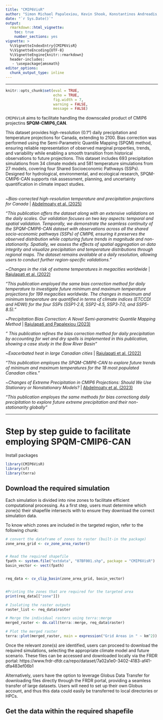 ```yaml
---
title: "CMIP6VisR"
author: "Simon Michael Papalexiou, Kevin Shook, Konstantinos Andreadis, Heba Abdelmoaty"
date: "`r Sys.Date()`"
output: 
  rmarkdown::html_vignette:
    toc: true
    number_sections: yes
vignette: >
  %\VignetteIndexEntry{CMIP6VisR}
  %\VignetteEncoding{UTF-8}
  %\VignetteEngine{knitr::rmarkdown}
  header-includes:
   - \usepackage{amsmath}
editor_options: 
  chunk_output_type: inline
---
```


***

```r
knitr::opts_chunk$set(eval = TRUE,
                      echo = TRUE,
                      fig.width = 7, 
                      warning = FALSE,
                      message = FALSE)
```
`CMIP6VisR` aims to facilitate handling the downscaled product of CMIP6 projectins **SPQM-CMIP6_CAN**. 

This dataset provides high-resolution (0.1°) daily precipitation and temperature projections for Canada, extending to 2100. Bias correction was performed using the Semi-Parametric Quantile Mapping (SPQM) method, ensuring reliable representation of observed marginal properties, trends, and variability while enabling a smooth transition from historical observations to future projections. This dataset includes 693 precipitation simulations from 34 climate models and 581 temperature simulations from 27 models, covering four Shared Socioeconomic Pathways (SSPs). Designed for hydrological, environmental, and ecological research, SPQM-CMIP6-CAN supports risk assessment, planning, and uncertainty quantification in climate impact studies.


<br>
~_Bias-corrected high-resolution temperature and precipitation projections for Canada_ | [Abdelmoaty et al. (2025)](https://www.nature.com/articles/s41597-025-04396-z?)

_"This publication offers the dataset along with an extensive validations on the daily scales. Our validation focuses on two key aspects: temporal and spatial validation. Temporally, we demonstrate the seamless continuity of the SPQM-CMIP6-CAN dataset with observations across all the shared socio-economic pathways (SSPs) of CMIP6, ensuring it preserves the observed distribution while capturing future trends in magnitude and non-stationarity. Spatially, we assess the effects of spatial aggregation on data integrity and visualize precipitation and temperature distributions through regional maps. The dataset remains available at a daily resolution, allowing users to conduct further region-specific validations."_

~_Changes in the risk of extreme temperatures in megacities worldwide_ | [Rajulapati et al. (2022)](https://doi.org/10.1016/j.crm.2022.100433)

_"This publication employed the same bias correction method for daily temperature to investigate future minimum and maximum temperature projections for 199 megacities worldwide. The changes in maximum and minimum temperature are quantified in terms of climate indices (ETCCDI and HDWI) for the four SSPs (SSP1-2.6, SSP2-4.5, SSP3-7.0, and SSP5-8.5)."_

~_Precipitation Bias Correction: A Novel Semi-parametric
Quantile Mapping Method_ | [Rajulapati and Papalexiou (2023)](https://doi.org/10.1029/2023EA002823)

_" This publication refines the bias correction method for daily precipitation by accounting for wet and dry spells is implemented in this publication, showing a case study in the Bow River Basin"_

~_Exacerbated heat in large Canadian cities_ | [Rajulapati et al. (2022)](https://doi.org/10.1016/j.uclim.2022.101097)


_"This publication employes the SPQM-CMIP6-CAN to explore future trends of minimum and maximum temperatures for the 18 most populated Canadian cities."_

~_Changes of Extreme Precipitation in CMIP6 Projections: Should We Use Stationary or Nonstationary Models?_ | [Abdelmoaty et al. (2023)](https://doi.org/10.1175/JCLI-D-22-0467.1)


_"This publication employes the same methods for bias correctiong daily precipitation to explore future extreme precipitation and their non-stationarity globally"_

***
# Step by step guide to facilitate employing SPQM-CMIP6-CAN {#section_1}

Install packages 
```r
library(CMIP6VisR)
library(sf)
library(terra)
```


## Download the required simulation


Each simulation is divided into nine zones to facilitate efficient computational processing. As a first step, users must determine which zone(s) their shapefile intersects with to ensure they download the correct simulation data.


To know which zones are included in the targeted region, refer to the following chunk:


```r
# convert the dataframe of zones to raster (built-in the package)
zone_area_grid <- cv_zone_area_raster() 


# Read the required shapefile
fpath <- system.file("extdata", "07BF001.shp", package = "CMIP6VisR")
basin_vector <- vect(fpath)


req_data <- cv_clip_basin(zone_area_grid, basin_vector)


#Printing the zones that are required for the targeted area
print(req_data[["zone"]])
```


```r
# Isolating the raster outputs
raster_list <- req_data$raster

# Merge the individual rasters using terra::merge
merged_raster <- do.call(terra::merge, req_data$raster)

# Plot the merged raster
terra::plot(merged_raster, main = expression("Grid Areas in " ~ km^2))


```





Once the relevant zone(s) are identified, users can proceed to download the required simulations, selecting the appropriate climate model and future scenario. These files can be accessed and downloaded locally via the FRDR portal: https://www.frdr-dfdr.ca/repo/dataset/7a02a1e0-3402-4183-af41-dfa483ef06b1

Alternatively, users have the option to leverage Globus Data Transfer for downloading files directly through the FRDR portal, providing a seamless transfer of large datasets. Users will need to set up their own Globus account, and thus this data could easily be transferred to local directories or HPCs. 



## Get the data within the required shapefile


